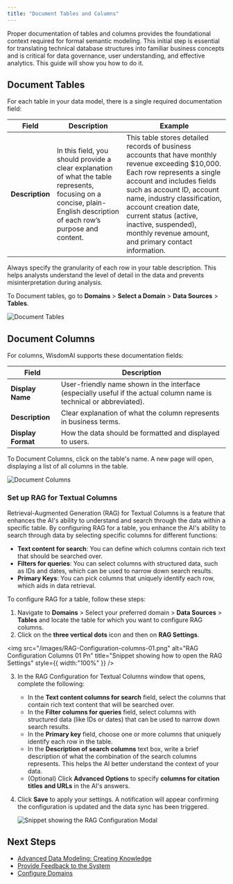 ```yaml
---
title: "Document Tables and Columns"
---
```


Proper documentation of tables and columns provides the foundational context required for formal semantic modeling. This initial step is essential for translating technical database structures into familiar business concepts and is critical for data governance, user understanding, and effective analytics. This guide will show you how to do it.

## Document Tables

For each table in your data model, there is a single required documentation field:

| **Field**       | **Description**                                                                                                                                                         | **Example**                                                                                                                                                                                                                                                                                                                                             |
| --------------- | ----------------------------------------------------------------------------------------------------------------------------------------------------------------------- | ------------------------------------------------------------------------------------------------------------------------------------------------------------------------------------------------------------------------------------------------------------------------------------------------------------------------------------------------------- |
| **Description** | In this field, you should provide a clear explanation of what the table represents, focusing on a concise, plain-English description of each row’s purpose and content. | This table stores detailed records of business accounts that have monthly revenue exceeding \$10,000. Each row represents a single account and includes fields such as account ID, account name, industry classification, account creation date, current status (active, inactive, suspended), monthly revenue amount, and primary contact information. |

<Tip>
  Always specify the granularity of each row in your table description. This helps analysts understand the level of detail in the data and prevents misinterpretation during analysis.
</Tip>

To Document tables, go to **Domains** \> **Select a Domain** \> **Data Sources** \> **Tables**.

![Document Tables](/images/document-tablesv2.png)

## Document Columns

For columns, WisdomAI supports these documentation fields:

| **Field**          | **Description**                                                                                                      |
| ------------------ | -------------------------------------------------------------------------------------------------------------------- |
| **Display Name**   | User-friendly name shown in the interface (especially useful if the actual column name is technical or abbreviated). |
| **Description**    | Clear explanation of what the column represents in business terms.                                                   |
| **Display Format** | How the data should be formatted and displayed to users.                                                             |

To Document Columns, click on the table's name. A new page will open, displaying a list of all columns in the table.

![Document Columns](/images/document-columnsv2.png)

### Set up RAG for Textual Columns

Retrieval-Augmented Generation (RAG) for Textual Columns is a feature that enhances the AI's ability to understand and search through the data within a specific table. By configuring RAG for a table, you enhance the AI's ability to search through data by selecting specific columns for different functions:

- **Text content for search**: You can define which columns contain rich text that should be searched over.
- **Filters for queries**: You can select columns with structured data, such as IDs and dates, which can be used to narrow down search results.
- **Primary Keys**: You can pick columns that uniquely identify each row, which aids in data retrieval.

To configure RAG for a table, follow these steps:

1. Navigate to **Domains** \> Select your preferred domain \> **Data Sources** \> **Tables** and locate the table for which you want to configure RAG columns.
2. Click on the **three vertical dots** icon and then on **RAG Settings**.

<img
  src="/images/RAG-Configuration-columns-01.png"
  alt="RAG Configuration Columns 01 Pn"
  title="Snippet showing how to open the RAG Settings"
  style={{ width:"100%" }}
/>

3. In the RAG Configuration for Textual Columns window that opens, complete the following:
   - In the **Text content columns for search** field, select the columns that contain rich text content that will be searched over.
   - In the **Filter columns for queries** field, select columns with structured data (like IDs or dates) that can be used to narrow down search results.
   - In the **Primary key** field, choose one or more columns that uniquely identify each row in the table.
   - In the **Description of search columns** text box, write a brief description of what the combination of the search columns represents. This helps the AI better understand the context of your data.
   - (Optional) Click **Advanced Options** to specify **columns for citation titles** **and URLs** in the AI's answers.
4. Click **Save** to apply your settings. A notification will appear confirming the configuration is updated and the data sync has been triggered.

   ![Snippet showing the RAG Configuration Modal](/images/RAG-Configuration-columns02.png)

## Next Steps

- [Advanced Data Modeling: Creating Knowledge](/setting-up-wisdom-ai/advanced-data-modeling-creating-knowledge)
- [Provide Feedback to the System](/setting-up-wisdom-ai/provide-feedback-to-the-system)
- [Configure Domains](/improve-wisdom-ai-responses/configure-domains)